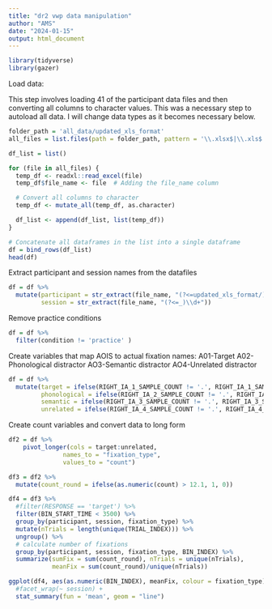 ```yaml
---
title: "dr2 vwp data manipulation"
author: "AMS"
date: "2024-01-15"
output: html_document
---
```


```r
library(tidyverse)
library(gazer)
```

Load data:

This step involves loading 41 of the participant data files and then converting all columns to character values. This was a necessary step to autoload all data. I will change data types as it becomes necessary below.

```r
folder_path = 'all_data/updated_xls_format'
all_files = list.files(path = folder_path, pattern = '\\.xlsx$|\\.xls$', full.names = TRUE)

df_list = list()

for (file in all_files) {
  temp_df <- readxl::read_excel(file)
  temp_df$file_name <- file  # Adding the file_name column

  # Convert all columns to character
  temp_df <- mutate_all(temp_df, as.character)

  df_list <- append(df_list, list(temp_df))
}

# Concatenate all dataframes in the list into a single dataframe
df = bind_rows(df_list)
head(df)
```

Extract participant and session names from the datafiles

```r
df = df %>%
  mutate(participant = str_extract(file_name, "(?<=updated_xls_format/)\\d+"),
         session = str_extract(file_name, "(?<=_)\\d+"))
```

Remove practice conditions
```r
df = df %>%
  filter(condition != 'practice' )
```

Create variables that map AOIS to actual fixation names:
A01-Target
A02-Phonological distractor
AO3-Semantic distractor
AO4-Unrelated distractor

```r
df = df %>%
  mutate(target = ifelse(RIGHT_IA_1_SAMPLE_COUNT != '.', RIGHT_IA_1_SAMPLE_COUNT, LEFT_IA_1_SAMPLE_COUNT),
         phonological = ifelse(RIGHT_IA_2_SAMPLE_COUNT != '.', RIGHT_IA_2_SAMPLE_COUNT, LEFT_IA_2_SAMPLE_COUNT),
         semantic = ifelse(RIGHT_IA_3_SAMPLE_COUNT != '.', RIGHT_IA_3_SAMPLE_COUNT, LEFT_IA_3_SAMPLE_COUNT),
         unrelated = ifelse(RIGHT_IA_4_SAMPLE_COUNT != '.', RIGHT_IA_4_SAMPLE_COUNT, LEFT_IA_4_SAMPLE_COUNT))
```

Create count variables and convert data to long form
```r
df2 = df %>%
    pivot_longer(cols = target:unrelated,
               names_to = "fixation_type",
               values_to = "count")
```

```r
df3 = df2 %>%
  mutate(count_round = ifelse(as.numeric(count) > 12.1, 1, 0))
```

```r
df4 = df3 %>%
  #filter(RESPONSE == 'target') %>%
  filter(BIN_START_TIME < 3500) %>%
  group_by(participant, session, fixation_type) %>%
  mutate(nTrials = length(unique(TRIAL_INDEX))) %>% 
  ungroup() %>%
  # calculate number of fixations 
  group_by(participant, session, fixation_type, BIN_INDEX) %>%
  summarize(sumFix = sum(count_round), nTrials = unique(nTrials),
            meanFix = sum(count_round)/unique(nTrials)) 
```

```r
ggplot(df4, aes(as.numeric(BIN_INDEX), meanFix, colour = fixation_type)) +
  #facet_wrap(~ session) +
  stat_summary(fun = 'mean', geom = "line")
```